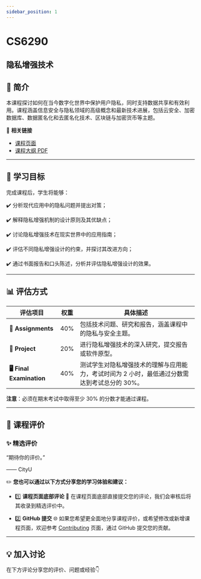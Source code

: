```yaml
---
sidebar_position: 1
---
```


# CS6290
## 隐私增强技术

## **📘 简介**
本课程探讨如何在当今数字化世界中保护用户隐私，同时支持数据共享和有效利用。课程涵盖信息安全与隐私领域的高级概念和最新技术进展，包括云安全、加密数据库、数据匿名化和去匿名化技术、区块链与加密货币等主题。

🔗 **相关链接**
- [课程页面](https://www.cityu.edu.hk/catalogue/pg/202425/course/CS6290.htm)
- [课程大纲 PDF](https://www.cityu.edu.hk/catalogue/pg/202425/course/CS6290.pdf)

---

## **🎯 学习目标**

完成课程后，学生将能够：

✔️ 分析现代应用中的隐私问题并提出对策；

✔️ 解释隐私增强机制的设计原则及其优缺点；

✔️ 讨论隐私增强技术在现实世界中的应用指南；

✔️ 评估不同隐私增强设计的约束，并探讨其改进方向；

✔️ 通过书面报告和口头陈述，分析并评估隐私增强设计的效果。

---

## **📊 评估方式**

| **评估项目**              | **权重** | **具体描述**                                                                                       |
|--------------------------|---------|---------------------------------------------------------------------------------------------------|
| **📝 Assignments**         | 40%     | 包括技术问题、研究和报告，涵盖课程中的隐私与安全主题。                                               |
| **📄 Project**             | 20%     | 进行隐私增强技术的深入研究，提交报告或软件原型。                                                      |
| **🖥️ Final Examination**    | 40%     | 测试学生对隐私增强技术的理解与应用能力，考试时间为 2 小时，最低通过分数需达到考试总分的 30%。            |

**注意**：必须在期末考试中取得至少 30% 的分数才能通过课程。

---

## **💬 课程评价**

### ✨ **精选评价**
<div className={commentStyles.commentBox}>
    <p className={commentStyles.commentText}>
        “期待你的评价。”
    </p>
    <p className={commentStyles.commentAuthor}>—— CityU</p>
</div>

✏️ **您也可以通过以下方式分享您的学习体验和建议：**

- 1️⃣ **课程页面底部评论**
💬 在课程页面底部直接提交您的评论，我们会审核后将其收录到精选评价中。

- 2️⃣ **GitHub 提交**
🌐 如果您希望更全面地分享课程评价，或希望修改或新增课程页面，欢迎参考 [Contributing](https://penjc.github.io/cityU-navigator/contributing) 页面，通过 GitHub 提交您的贡献。




---

## **💡 加入讨论**

在下方评论分享您的评价、问题或经验👇
<Utterances />